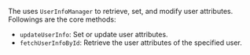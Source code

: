 <PlatformWrapper platform="web">

The <Vg k="CHAT_SDK"/> uses `UserInfoManager` to retrieve, set, and modify user attributes. Followings are the core methods:

- `updateUserInfo`: Set or update user attributes.
- `fetchUserInfoById`: Retrieve the user attributes of the specified user.

</PlatformWrapper>
